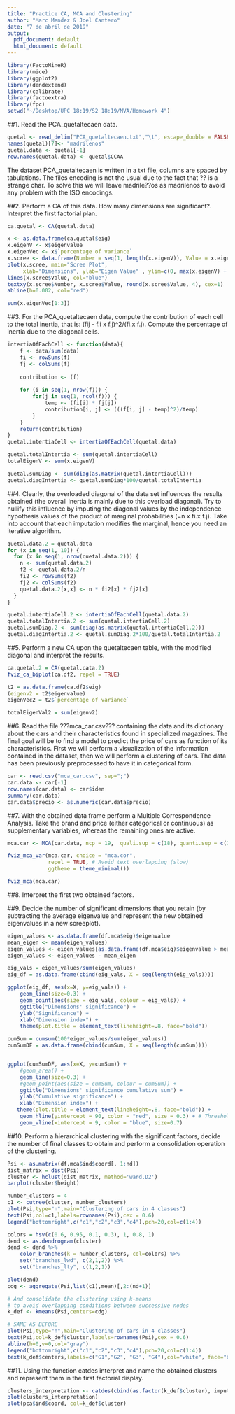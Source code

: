 ```yaml
---
title: "Practice CA, MCA and Clustering"
author: "Marc Mendez & Joel Cantero"
date: "7 de abril de 2019"
output:
  pdf_document: default
  html_document: default
---
```


```r
library(FactoMineR)
library(mice)
library(ggplot2)
library(dendextend)
library(calibrate)
library(factoextra)
library(fpc)
setwd("~/Desktop/UPC 18:19/S2 18:19/MVA/Homework 4")
```
##1. Read the PCA_quetaltecaen data.
```r
quetal <- read_delim("PCA_quetaltecaen.txt","\t", escape_double = FALSE, trim_ws = TRUE)
names(quetal)[7]<- "madrilenos"
quetal.data <- quetal[-1]
row.names(quetal.data) <- quetal$CCAA
```

The dataset PCA_quetaltecaen is written in a txt file, columns are spaced by tabulations. The files encoding is not the usual due to the fact that ?? is a strange char. To solve this we will leave madrile??os as madrilenos to avoid any problem with the ISO encodings.

##2. Perform a CA of this data. How many dimensions are significant?. Interpret the first factorial plan.

```r
ca.quetal <- CA(quetal.data)
```



```r
x <- as.data.frame(ca.quetal$eig)
x.eigenV <- x$eigenvalue
x.eigenVec <- x$`percentage of variance`
x.scree <- data.frame(Number = seq(1, length(x.eigenV)), Value = x.eigenV)
plot(x.scree, main="Scree Plot",
     xlab="Dimensions", ylab="Eigen Value" , ylim=c(0, max(x.eigenV) + 0.1*max(x.eigenV)), xlim=c(1, length(x.eigenV) + 0.5)) 
lines(x.scree$Value, col="blue")
textxy(x.scree$Number, x.scree$Value, round(x.scree$Value, 4), cex=1)
abline(h=0.002, col="red")
```


```r
sum(x.eigenVec[1:3])
```

##3. For the PCA_quetaltecaen data, compute the contribution of each cell to the total inertia, that is: (fij - f.i x f.j)^2/(fi.x f.j). Compute the percentage of inertia due to the diagonal cells.
```r
intertiaOfEachCell <- function(data){
    f <- data/sum(data)
    fi <- rowSums(f)
    fj <- colSums(f)
    
    contribution <- (f)
    
    for (i in seq(1, nrow(f))) {
        for(j in seq(1, ncol(f))) {
            temp <- (fi[i] * fj[j])
            contribution[i, j] <- (((f[i, j] - temp)^2)/temp)
        }
    }
    return(contribution)
}
quetal.intertiaCell <- intertiaOfEachCell(quetal.data)
```


```r
quetal.totalIntertia <- sum(quetal.intertiaCell)
totalEigenV <- sum(x.eigenV)
```

```r
quetal.sumDiag <- sum(diag(as.matrix(quetal.intertiaCell)))
quetal.diagIntertia <- quetal.sumDiag*100/quetal.totalIntertia
```

##4. Clearly, the overloaded diagonal of the data set influences the results obtained (the overall inertia is mainly due to this overload diagonal). Try to nullify this influence by imputing the diagonal values by the independence hypothesis values of the product of marginal probabilities (=n x fi.x f.j). Take into account that each imputation modifies the marginal, hence you need an iterative algorithm.

```r
quetal.data.2 = quetal.data
for (x in seq(1, 10)) {
  for (x in seq(1, nrow(quetal.data.2))) {
    n <- sum(quetal.data.2)
    f2 <- quetal.data.2/n
    fi2 <- rowSums(f2)
    fj2 <- colSums(f2)
    quetal.data.2[x,x] <- n * fi2[x] * fj2[x]    
  }
}

```

```r
quetal.intertiaCell.2 <- intertiaOfEachCell(quetal.data.2)
quetal.totalIntertia.2 <- sum(quetal.intertiaCell.2)
quetal.sumDiag.2 <- sum(diag(as.matrix(quetal.intertiaCell.2)))
quetal.diagIntertia.2 <- quetal.sumDiag.2*100/quetal.totalIntertia.2
```

##5. Perform a new CA upon the quetaltecaen table, with the modified diagonal and interpret the results.

```r
ca.quetal.2 = CA(quetal.data.2)
fviz_ca_biplot(ca.df2, repel = TRUE)
```

```r
t2 = as.data.frame(ca.df2$eig)
(eigenv2 = t2$eigenvalue)
eigenVec2 = t2$`percentage of variance`

totalEigenVal2 = sum(eigenv2)
```


##6. Read the file ???mca_car.csv??? containing the data and its dictionary about the cars and their characteristics found in specialized magazines. The final goal will be to find a model to predict the price of cars as function of its characteristics. First we will perform a visualization of the information contained in the dataset, then we will perform a clustering of cars. The data has been previously preprocessed to have it in categorical form.

```r
car <- read.csv("mca_car.csv", sep=";")
car.data <- car[-1]
row.names(car.data) <- car$iden
summary(car.data)
car.data$precio <- as.numeric(car.data$precio)
```



##7. With the obtained data frame perform a Multiple Correspondence Analysis. Take the brand and price (either categorical or continuous) as supplementary variables, whereas the remaining ones are active.

```r
mca.car <- MCA(car.data, ncp = 19,  quali.sup = c(18), quanti.sup = c(17), graph=FALSE)
```


```r
fviz_mca_var(mca.car, choice = "mca.cor", 
             repel = TRUE, # Avoid text overlapping (slow)
             ggtheme = theme_minimal())

```


```r
fviz_mca(mca.car)
```


##8. Interpret the first two obtained factors.

##9. Decide the number of significant dimensions that you retain (by subtracting the average eigenvalue and represent the new obtained eigenvalues in a new screeplot).

```r
eigen_values <- as.data.frame(df.mca$eig)$eigenvalue
mean_eigen <- mean(eigen_values)
eigen_values <- eigen_values[as.data.frame(df.mca$eig)$eigenvalue > mean_eigen]
eigen_values <- eigen_values - mean_eigen
```


```r
eig_vals = eigen_values/sum(eigen_values)
eig_df = as.data.frame(cbind(eig_vals, X = seq(length(eig_vals))))
```

```r
ggplot(eig_df, aes(x=X, y=eig_vals)) +
    geom_line(size=0.3) +
    geom_point(aes(size = eig_vals, colour = eig_vals)) + 
    ggtitle("Dimensions' significance") +
    ylab("Significance") +
    xlab("Dimension index") +
    theme(plot.title = element_text(lineheight=.8, face="bold")) 

```


```r
cumSum = cumsum(100*eigen_values/sum(eigen_values))
cumSumDF = as.data.frame(cbind(cumSum, X = seq(length(cumSum))))


ggplot(cumSumDF, aes(x=X, y=cumSum)) +
    #geom_area() + 
    geom_line(size=0.3) +
    #geom_point(aes(size = cumSum, colour = cumSum)) + 
    ggtitle("Dimensions' significance cumulative sum") +
    ylab("Cumulative significance") +
    xlab("Dimension index") +
   theme(plot.title = element_text(lineheight=.8, face="bold")) +
    geom_hline(yintercept = 90, color = "red", size = 0.3) + # Threshold
    geom_vline(xintercept = 9, color = "blue", size=0.7)
```


##10. Perform a hierarchical clustering with the significant factors, decide the number of final classes to obtain and perform a consolidation operation of the clustering.

```r
Psi <- as.matrix(df.mca$ind$coord[, 1:nd])
dist_matrix = dist(Psi)
cluster <- hclust(dist_matrix, method='ward.D2')
barplot(cluster$height)
```

```r
number_clusters = 4
c1 <- cutree(cluster, number_clusters)
plot(Psi,type="n",main="Clustering of cars in 4 classes")
text(Psi,col=c1,labels=rownames(Psi),cex = 0.6)
legend("bottomright",c("c1","c2","c3","c4"),pch=20,col=c(1:4))
```

```r
colors = hsv(c(0.6, 0.95, 0.1, 0.3), 1, 0.8, 1)
dend <- as.dendrogram(cluster)
dend <- dend %>%
    color_branches(k = number_clusters, col=colors) %>%
    set("branches_lwd", c(2,1,2)) %>%
    set("branches_lty", c(1,2,1))

plot(dend)
cdg <- aggregate(Psi,list(c1),mean)[,2:(nd+1)]

```

```r
# And consolidate the clustering using k-means
# to avoid overlapping conditions between successive nodes
k_def <- kmeans(Psi,centers=cdg)

# SAME AS BEFORE
plot(Psi,type="n",main="Clustering of cars in 4 classes")
text(Psi,col=k_def$cluster,labels=rownames(Psi),cex = 0.6)
abline(h=0,v=0,col="gray")
legend("bottomright",c("c1","c2","c3","c4"),pch=20,col=c(1:4))
text(k_def$centers,labels=c("G1","G2", "G3", "G4"),col="white", face="bold")

```


##11. Using the function catdes interpret and name the obtained clusters and represent them in the first factorial display.

```r
clusters_interpretation <- catdes(cbind(as.factor(k_def$cluster), imputedX[-11,]),1, 0.05)
plot(clusters_interpretation)
plot(pca$ind$coord, col=k_def$cluster)
```

